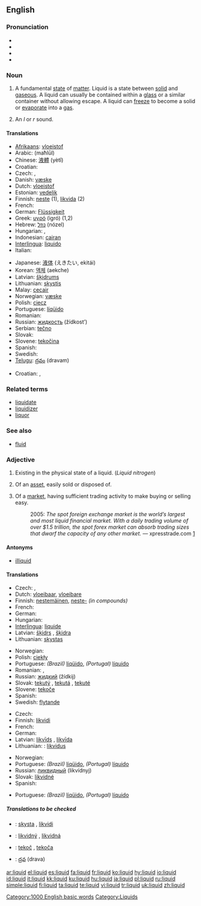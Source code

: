 ==English==

===Pronunciation===
* {{IPA|/ˈlɪkwɪd/}}
* {{SAMPA|/"lIkwId/}}
* {{AHD|/lɪk'wɪd/}}
* {{audio|en-us-liquid.ogg|Audio (US)}}

===Noun===
{{en-noun|s|-}}

# A fundamental [[state]] of [[matter]]. Liquid is a state between [[solid]] and [[gaseous]]. A liquid can usually be contained within a [[glass]] or a similar container without allowing escape. A liquid can [[freeze]] to become a solid or [[evaporate]] into a [[gas]].
# {{phonetics}} An ''l'' or ''r'' sound.

====Translations====
{{top}}
* [[Afrikaans]]: [[vloeistof]]
* Arabic: {{ARchar|[[محلول]]}} (maħlūl) {{m}}
* Chinese: [[液體]] (yètǐ)
* Croatian: {{t|hr|tekućina|f}}
* Czech: {{t-|cs|kapalina|f}}, {{t-|cs|tekutina|f}}
* Danish: [[væske]] {{c}}
* Dutch: [[vloeistof]] {{f}}
* Estonian: [[vedelik]]
* Finnish: [[neste]] (1), [[likvida]] (2)
* French: {{t+|fr|liquide|m}}
* German: [[Flüssigkeit]] {{f}}
* Greek: [[υγρό]] (igró) {{n}} (1,2)
* Hebrew: [[נוזל]] (nózel) {{m}}
* Hungarian: {{t+|hu|folyadék}}, {{t+|hu|lé}}
* Indonesian: [[cairan]]
* [[Interlingua]]: [[liquido]]
* Italian: {{t+|it|liquido|m}}
{{mid}}
* Japanese: [[液体]] (えきたい, ekitái)
* Korean: [[액체]] (aekche)
* Latvian: [[šķidrums]] {{m}}
* Lithuanian: [[skystis]] {{m}}
* Malay: [[cecair]]
* Norwegian: [[væske]] {{f}}
* Polish: [[ciecz]] {{f}}
* Portuguese: [[líqüido]] {{m}}
* Romanian: {{t-|ro|lichid|n}}
* Russian: [[жидкость]] (žídkost’) {{f}}
* Serbian: [[tečno]] {{n}}
* Slovak: {{t-|sk|tekutina|f}}
* Slovene: [[tekočina]] {{f}}
* Spanish: {{t+|es|líquido|m}}
* Swedish: {{t+|sv|vätska}}
* [[Telugu]]: [[ద్రవం]] (dravam)
{{bottom}}
{{trans-top|an ''l'' or ''r'' sound}}
* Croatian: {{t-|hr|likvida|f}}, {{t-|hr|tekućnik|m}}
{{trans-bottom}}

===Related terms===
* [[liquidate]]
* [[liquidizer]]
* [[liquor]]

===See also===
* [[fluid]]

===Adjective===
{{en-adj-more-most}}

# Existing in the physical state of a liquid.  (''Liquid nitrogen'')
# {{finance}} Of an [[asset]], easily sold or disposed of.
# {{finance}} Of a [[market]], having sufficient trading activity to make buying or selling easy.
#: 2005: ''The spot foreign exchange market is the world’s largest and most liquid financial market. With a daily trading volume of over $1.5 trillion, the spot forex market can absorb trading sizes that dwarf the capacity of any other market.'' &mdash; xpresstrade.com [http://www.xpresstrade.com/24hour_liquidity.html]

====Antonyms====
* [[illiquid]]

====Translations====
{{trans-top|Existing in the physical state of a liquid}}
* Czech: {{t-|cs|tekutý|m}}, {{t-|cs|kapalný|m}}
* Dutch: [[vloeibaar]], [[vloeibare]]
* Finnish: [[nestemäinen]], [[neste-]] ''(in compounds)''
* French: {{t+|fr|liquide|m|f}}
* German: {{t+|de|flüssig}}
* Hungarian: {{t-|hu|folyékony}}
* [[Interlingua]]: [[liquide]]
* Latvian: [[šķidrs]] {{m}}, [[šķidra]] {{f}}
* Lithuanian: [[skystas]] {{m}}
{{trans-mid}}
* Norwegian: {{t-|no|flytende}}
* Polish: [[ciekły]] {{m}}
* Portuguese: ''(Brazil)'' [[líqüido]], ''(Portugal)'' [[líquido]]
* Romanian: {{t-|ro|lichid|m}}, {{t-|ro|lichidă|f}}
* Russian: [[жидкий]] (žídkij)
* Slovak: [[tekutý]] {{m}}, [[tekutá]] {{f}}, [[tekuté]] {{n}}
* Slovene: [[tekoče]] {{n}}
* Spanish: {{t+|es|líquido}}
* Swedish: [[flytande]]
{{trans-bottom}}

{{trans-top|Of an asset, easily sold or disposed of}}
* Czech: {{t-|cs|likvidní}}
* Finnish: [[likvidi]]
* French: {{t+|fr|liquide|m|f}}
* German: {{t+|de|disponibel}}
* Latvian: [[likvīds]] {{m}}, [[likvīda]] {{f}}
* Lithuanian: : [[likvidus]] {{m}}
{{trans-mid}}
* Norwegian: {{t-|no|likvid}}
* Portuguese: ''(Brazil)'' [[líqüido]], ''(Portugal)'' [[líquido]]
* Russian: [[ликвидный]] (likvídnyj)
* Slovak: [[likvidné]] {{n}}
* Spanish: {{t+|es|líquido}}
{{trans-bottom}}

{{trans-top|Of a market, having sufficient trading activity to make buying or selling easy}}
{{trans-mid}}
* Portuguese: ''(Brazil)'' [[líqüido]], ''(Portugal)'' [[líquido]]
{{trans-bottom}}

=====Translations to be checked=====
{{checktrans}}
* {{ttbc|Lithuanian}}: [[skysta]] {{f}}, [[likvidi]] {{f}}
* {{ttbc|Slovak}}: [[likvidný]] {{m}}, [[likvidná]] {{f}}
* {{ttbc|Slovene}}: [[tekoč]] {{m}}, [[tekoča]] {{f}}
* {{ttbc|Telugu}}: [[ద్రవ]] (drava)

[[Category:1000 English basic words]]
[[Category:Liquids]]

[[ar:liquid]]
[[el:liquid]]
[[es:liquid]]
[[fa:liquid]]
[[fr:liquid]]
[[ko:liquid]]
[[hy:liquid]]
[[io:liquid]]
[[id:liquid]]
[[it:liquid]]
[[kk:liquid]]
[[ku:liquid]]
[[hu:liquid]]
[[ja:liquid]]
[[pl:liquid]]
[[ru:liquid]]
[[simple:liquid]]
[[fi:liquid]]
[[ta:liquid]]
[[te:liquid]]
[[vi:liquid]]
[[tr:liquid]]
[[uk:liquid]]
[[zh:liquid]]